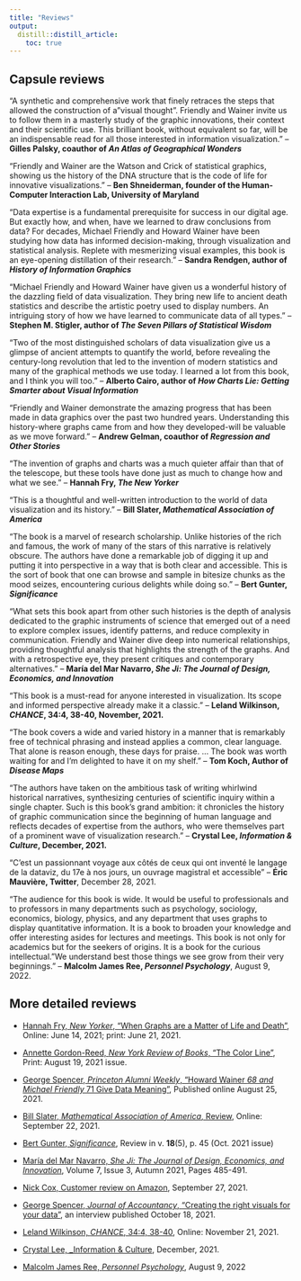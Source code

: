 ```yaml
---
title: "Reviews"
output: 
  distill::distill_article:
    toc: true
---
```



## Capsule reviews

"A synthetic and comprehensive work that finely retraces the steps that allowed the construction of a "visual thought". Friendly and Wainer invite us to follow them in a masterly study of the graphic innovations, their context and their scientific use. This brilliant book, without equivalent so far, will be an indispensable read for all those interested in information visualization."
-- **Gilles Palsky, coauthor of _An Atlas of Geographical Wonders_**

"Friendly and Wainer are the Watson and Crick of statistical graphics, showing us the history of the DNA structure that is the code of life for innovative visualizations." 
-- **Ben Shneiderman, founder of the Human-Computer Interaction Lab, University of Maryland**

"Data expertise is a fundamental prerequisite for success in our digital age. But exactly how, and when, have we learned to draw conclusions from data? For decades, Michael Friendly and Howard Wainer have been studying how data has informed decision-making, through visualization and statistical analysis. Replete with mesmerizing visual examples, this book is an eye-opening distillation of their research."
-- **Sandra Rendgen, author of _History of Information Graphics_**

"Michael Friendly and Howard Wainer have given us a wonderful history of the dazzling field of data visualization. They bring new life to ancient death statistics and describe the artistic poetry used to display numbers. An intriguing story of how we have learned to communicate data of all types."
-- **Stephen M. Stigler, author of _The Seven Pillars of Statistical Wisdom_**

"Two of the most distinguished scholars of data visualization give us a glimpse of ancient attempts to quantify the world, before revealing the century-long revolution that led to the invention of modern statistics and many of the graphical methods we use today. I learned a lot from this book, and I think you will too."
-- **Alberto Cairo, author of _How Charts Lie: Getting Smarter about Visual Information_**

"Friendly and Wainer demonstrate the amazing progress that has been made in data graphics over the past two hundred years. Understanding this history-where graphs came from and how they developed-will be valuable as we move forward."
-- **Andrew Gelman, coauthor of _Regression and Other Stories_**

"The invention of graphs and charts was a much quieter affair than that of the telescope, but these tools have done just as much to change how and what we see."
-- **Hannah Fry, _The New Yorker_**

“This is a thoughtful and well-written introduction to the world of data visualization and its history.” -- **Bill Slater, _Mathematical Association of America_**

"The book is a marvel of research scholarship. Unlike histories of the rich and famous, the work of many of the stars of this
narrative is relatively obscure. The authors have done a remarkable job of digging it up
and putting it into perspective in a way that is both clear and accessible. This is the sort of book that one can browse and sample in bitesize chunks as the mood seizes, encountering curious delights while doing so." -- **Bert Gunter, _Significance_**

"What sets this book apart from other such histories is the depth of analysis dedicated to the graphic instruments
of science that emerged out of a need to explore complex issues, identify patterns, and reduce complexity
in communication. Friendly and Wainer dive deep into numerical relationships, providing thoughtful analysis
that highlights the strength of the graphs. And with a retrospective eye, they present critiques and contemporary
alternatives." -- **María del Mar Navarro, _She Ji: The Journal of Design, Economics, and Innovation_**

"This book is a must-read for anyone interested in visualization. Its scope and informed perspective already make it a
classic." -- **Leland Wilkinson, _CHANCE_, 34:4, 38-40, November, 2021.**

"The book covers a wide and varied history in a manner that is remarkably free of technical phrasing and instead applies a common, clear language. That alone is reason enough, these days for praise. ... The book was worth waiting for and I’m delighted to have it on my shelf."
-- **Tom Koch, Author of _Disease Maps_**

"The authors have taken on the ambitious task of writing whirlwind historical narratives, synthesizing centuries of scientific inquiry within a single chapter. Such is this book’s grand ambition: it chronicles the history of graphic communication since the beginning of human language and reflects decades of expertise from the authors, who were themselves part of a prominent wave of visualization research."
-- **Crystal Lee, _Information & Culture_, December, 2021.**

"C'est un passionnant voyage aux côtés de ceux qui ont inventé le langage de la dataviz, du 17e à nos jours,
un ouvrage magistral et accessible"
-- **Éric Mauvière, Twitter**, December 28, 2021.

"The audience for this book is wide. It would be useful to professionals and to professors in many departments such as psychology, sociology, economics, biology, physics, and any department that uses graphs to display quantitative information. It is a book to broaden your knowledge and offer interesting asides for lectures and meetings. 
This book is not only for academics but for the seekers of origins. It is a book for the curious intellectual. "We understand best those things we see grow from their very beginnings."
-- **Malcolm James Ree, _Personnel Psychology_**, August 9, 2022.

## More detailed reviews

* [Hannah Fry, _New Yorker_, "When Graphs are a Matter of Life and Death"](https://www.newyorker.com/magazine/2021/06/21/when-graphs-are-a-matter-of-life-and-death), Online: June 14, 2021;
print: June 21, 2021.

* [Annette Gordon-Reed, _New York Review of Books_, "The Color Line"](https://www.nybooks.com/articles/2021/08/19/du-bois-color-line-paris-exposition/), Print: August 19, 2021 issue.

* [George Spencer, _Princeton Alumni Weekly_, "Howard Wainer *68 and Michael Friendly *71 Give Data Meaning"](https://paw.princeton.edu/article/howard-wainer-68-and-michael-friendly-71-give-data-meaning), Published online August 25, 2021.

* [Bill Slater, _Mathematical Association of America_, Review](https://www.maa.org/press/maa-reviews/a-history-of-data-visualization-and-graphic-communication), Online: September 22, 2021.

* [Bert Gunter, _Significance_](pdf/SIGNIFICANCE-Review.pdf), Review in v. **18**(5), p. 45
(Oct. 2021 issue)

* [María del Mar Navarro, _She Ji: The Journal of Design, Economics, and Innovation_](https://www.sciencedirect.com/science/article/pii/S2405872621000873), 
Volume 7, Issue 3, Autumn 2021, Pages 485-491.

* [Nick Cox, Customer review on Amazon](https://www.amazon.com/gp/customer-reviews/R19HUUJRY5UXOY/ref=cm_cr_arp_d_rvw_ttl?ie=UTF8&ASIN=0674975235), September 27, 2021.

* [George Spencer, _Journal of Accountancy_, "Creating the right visuals for your data"](https://www.journalofaccountancy.com/news/2021/oct/tools-building-visual-representations-data.html),
an interview published October 18, 2021.

* [Leland Wilkinson, _CHANCE_, 34:4, 38-40](https://doi.org/10.1080/09332480.2021.2003643), Online: November 21, 2021.

* [Crystal Lee, _Information & Culture](https://infoculturejournal.org/book_reviews/Friendly_Lee), December, 2021.

* [Malcolm James Ree, _Personnel Psychology_](https://doi.org/10.1111/peps.12540), August 9, 2022

